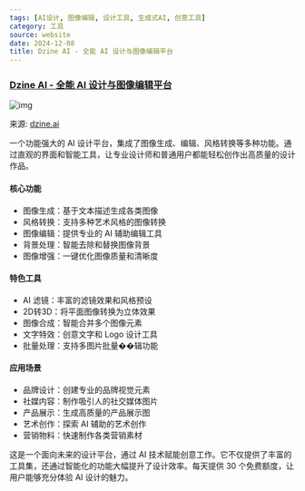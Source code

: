```yaml
---
tags: [AI设计, 图像编辑, 设计工具, 生成式AI, 创意工具]
category: 工具
source: website
date: 2024-12-08
title: Dzine AI - 全能 AI 设计与图像编辑平台
---
```


### [Dzine AI - 全能 AI 设计与图像编辑平台](https://www.dzine.ai/)

![img](https://img.mengpeng.tech/i/2024/12/07/6754567b0f185.webp)

来源: [dzine.ai](https://www.dzine.ai/)

一个功能强大的 AI 设计平台，集成了图像生成、编辑、风格转换等多种功能。通过直观的界面和智能工具，让专业设计师和普通用户都能轻松创作出高质量的设计作品。

#### 核心功能
- 图像生成：基于文本描述生成各类图像
- 风格转换：支持多种艺术风格的图像转换
- 图像编辑：提供专业的 AI 辅助编辑工具
- 背景处理：智能去除和替换图像背景
- 图像增强：一键优化图像质量和清晰度

#### 特色工具
- AI 滤镜：丰富的滤镜效果和风格预设
- 2D转3D：将平面图像转换为立体效果
- 图像合成：智能合并多个图像元素
- 文字特效：创意文字和 Logo 设计工具
- 批量处理：支持多图片批量��辑功能

#### 应用场景
- 品牌设计：创建专业的品牌视觉元素
- 社媒内容：制作吸引人的社交媒体图片
- 产品展示：生成高质量的产品展示图
- 艺术创作：探索 AI 辅助的艺术创作
- 营销物料：快速制作各类营销素材

这是一个面向未来的设计平台，通过 AI 技术赋能创意工作。它不仅提供了丰富的工具集，还通过智能化的功能大幅提升了设计效率。每天提供 30 个免费额度，让用户能够充分体验 AI 设计的魅力。 